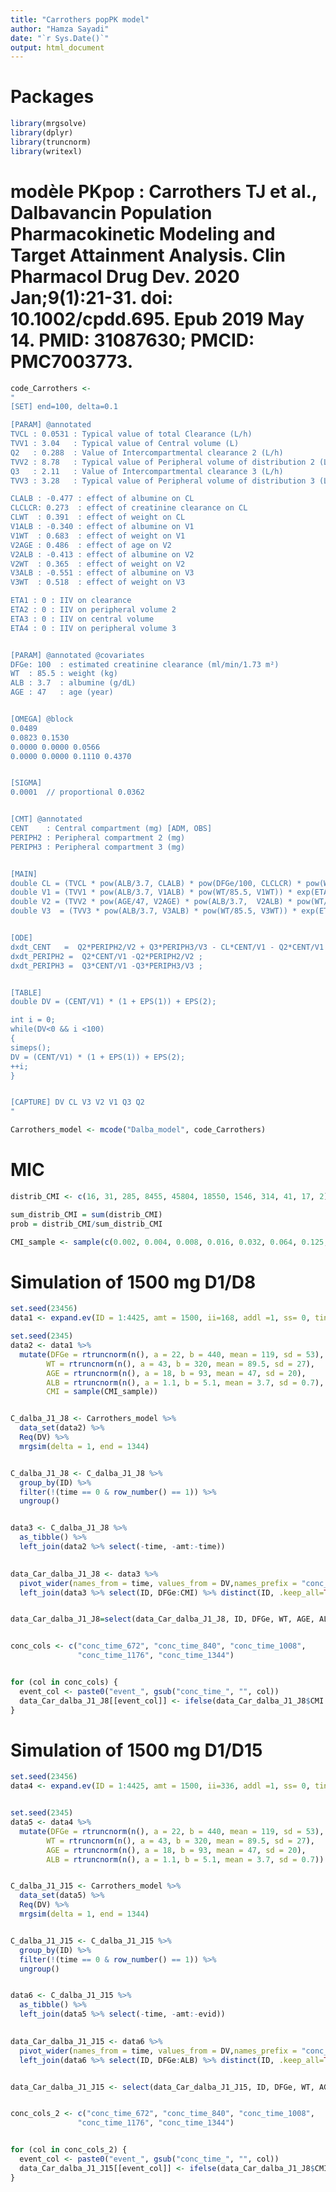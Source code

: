 ---
title: "Carrothers popPK model"
author: "Hamza Sayadi"
date: "`r Sys.Date()`"
output: html_document
---


# Packages
```{r}
library(mrgsolve)
library(dplyr)
library(truncnorm)
library(writexl)

```



# modèle PKpop : Carrothers TJ et al., Dalbavancin Population Pharmacokinetic Modeling and Target Attainment Analysis. Clin Pharmacol Drug Dev. 2020 Jan;9(1):21-31. doi: 10.1002/cpdd.695. Epub 2019 May 14. PMID: 31087630; PMCID: PMC7003773.
```{r}

code_Carrothers <-
"
[SET] end=100, delta=0.1

[PARAM] @annotated
TVCL : 0.0531 : Typical value of total Clearance (L/h)
TVV1 : 3.04   : Typical value of Central volume (L)
Q2   : 0.288  : Value of Intercompartmental clearance 2 (L/h)
TVV2 : 8.78   : Typical value of Peripheral volume of distribution 2 (L)
Q3   : 2.11   : Value of Intercompartmental clearance 3 (L/h)
TVV3 : 3.28   : Typical value of Peripheral volume of distribution 3 (L)

CLALB : -0.477 : effect of albumine on CL
CLCLCR: 0.273  : effect of creatinine clearance on CL
CLWT  : 0.391  : effect of weight on CL
V1ALB : -0.340 : effect of albumine on V1
V1WT  : 0.683  : effect of weight on V1
V2AGE : 0.486  : effect of age on V2
V2ALB : -0.413 : effect of albumine on V2
V2WT  : 0.365  : effect of weight on V2
V3ALB : -0.551 : effect of albumine on V3
V3WT  : 0.518  : effect of weight on V3

ETA1 : 0 : IIV on clearance 
ETA2 : 0 : IIV on peripheral volume 2
ETA3 : 0 : IIV on central volume 
ETA4 : 0 : IIV on peripheral volume 3


[PARAM] @annotated @covariates
DFGe: 100  : estimated creatinine clearance (ml/min/1.73 m²)
WT  : 85.5 : weight (kg)
ALB : 3.7  : albumine (g/dL)
AGE : 47   : age (year)


[OMEGA] @block
0.0489
0.0823 0.1530 
0.0000 0.0000 0.0566
0.0000 0.0000 0.1110 0.4370


[SIGMA]
0.0001  // proportional 0.0362


[CMT] @annotated
CENT    : Central compartment (mg) [ADM, OBS]
PERIPH2 : Peripheral compartment 2 (mg)
PERIPH3 : Peripheral compartment 3 (mg)


[MAIN]
double CL = (TVCL * pow(ALB/3.7, CLALB) * pow(DFGe/100, CLCLCR) * pow(WT/85.5, CLWT)) * exp(ETA1 + ETA(1)) ;
double V1 = (TVV1 * pow(ALB/3.7, V1ALB) * pow(WT/85.5, V1WT)) * exp(ETA3 + ETA(3)) ;
double V2 = (TVV2 * pow(AGE/47, V2AGE) * pow(ALB/3.7,  V2ALB) * pow(WT/85.5, V2WT)) * exp(ETA2 + ETA(2)) ;
double V3  = (TVV3 * pow(ALB/3.7, V3ALB) * pow(WT/85.5, V3WT)) * exp(ETA4 + ETA(4)) ;


[ODE]
dxdt_CENT   =  Q2*PERIPH2/V2 + Q3*PERIPH3/V3 - CL*CENT/V1 - Q2*CENT/V1 - Q3*CENT/V1 ;
dxdt_PERIPH2 =  Q2*CENT/V1 -Q2*PERIPH2/V2 ;
dxdt_PERIPH3 =  Q3*CENT/V1 -Q3*PERIPH3/V3 ;


[TABLE]
double DV = (CENT/V1) * (1 + EPS(1)) + EPS(2);

int i = 0;
while(DV<0 && i <100) 
{
simeps();
DV = (CENT/V1) * (1 + EPS(1)) + EPS(2);
++i;
}


[CAPTURE] DV CL V3 V2 V1 Q3 Q2
"

Carrothers_model <- mcode("Dalba_model", code_Carrothers)


```



# MIC
```{r}

distrib_CMI <- c(16, 31, 285, 8455, 45804, 18550, 1546, 314, 41, 17, 2)

sum_distrib_CMI = sum(distrib_CMI)
prob = distrib_CMI/sum_distrib_CMI

CMI_sample <- sample(c(0.002, 0.004, 0.008, 0.016, 0.032, 0.064, 0.125, 0.250,0.5,1,2), 5000, replace = TRUE, prob = prob) 

```




# Simulation of 1500 mg D1/D8 
```{r}
set.seed(23456)
data1 <- expand.ev(ID = 1:4425, amt = 1500, ii=168, addl =1, ss= 0, tinf=1) 

set.seed(2345)
data2 <- data1 %>% 
  mutate(DFGe = rtruncnorm(n(), a = 22, b = 440, mean = 119, sd = 53),
        WT = rtruncnorm(n(), a = 43, b = 320, mean = 89.5, sd = 27),
        AGE = rtruncnorm(n(), a = 18, b = 93, mean = 47, sd = 20),
        ALB = rtruncnorm(n(), a = 1.1, b = 5.1, mean = 3.7, sd = 0.7),
        CMI = sample(CMI_sample))


C_dalba_J1_J8 <- Carrothers_model %>% 
  data_set(data2) %>%
  Req(DV) %>%
  mrgsim(delta = 1, end = 1344)


C_dalba_J1_J8 <- C_dalba_J1_J8 %>%
  group_by(ID) %>%
  filter(!(time == 0 & row_number() == 1)) %>%
  ungroup()


data3 <- C_dalba_J1_J8 %>%
  as_tibble() %>% 
  left_join(data2 %>% select(-time, -amt:-time))

  
data_Car_dalba_J1_J8 <- data3 %>% 
  pivot_wider(names_from = time, values_from = DV,names_prefix = "conc_time_") %>% 
  left_join(data3 %>% select(ID, DFGe:CMI) %>% distinct(ID, .keep_all=TRUE))


data_Car_dalba_J1_J8=select(data_Car_dalba_J1_J8, ID, DFGe, WT, AGE, ALB, CMI, conc_time_168, conc_time_336, conc_time_672, conc_time_840, conc_time_1008, conc_time_1176, conc_time_1344)


conc_cols <- c("conc_time_672", "conc_time_840", "conc_time_1008", 
               "conc_time_1176", "conc_time_1344")


for (col in conc_cols) {
  event_col <- paste0("event_", gsub("conc_time_", "", col))
  data_Car_dalba_J1_J8[[event_col]] <- ifelse(data_Car_dalba_J1_J8$CMI * 66 > data_Car_dalba_J1_J8[[col]], "yes", "no")
}


```



# Simulation of 1500 mg D1/D15  
```{r}

set.seed(23456)
data4 <- expand.ev(ID = 1:4425, amt = 1500, ii=336, addl =1, ss= 0, tinf=1) 


set.seed(2345)
data5 <- data4 %>% 
  mutate(DFGe = rtruncnorm(n(), a = 22, b = 440, mean = 119, sd = 53),
        WT = rtruncnorm(n(), a = 43, b = 320, mean = 89.5, sd = 27),
        AGE = rtruncnorm(n(), a = 18, b = 93, mean = 47, sd = 20),
        ALB = rtruncnorm(n(), a = 1.1, b = 5.1, mean = 3.7, sd = 0.7))


C_dalba_J1_J15 <- Carrothers_model %>% 
  data_set(data5) %>%
  Req(DV) %>%
  mrgsim(delta = 1, end = 1344)


C_dalba_J1_J15 <- C_dalba_J1_J15 %>%
  group_by(ID) %>%
  filter(!(time == 0 & row_number() == 1)) %>%
  ungroup()


data6 <- C_dalba_J1_J15 %>%
  as_tibble() %>% 
  left_join(data5 %>% select(-time, -amt:-evid))

  
data_Car_dalba_J1_J15 <- data6 %>% 
  pivot_wider(names_from = time, values_from = DV,names_prefix = "conc_time_") %>% 
  left_join(data6 %>% select(ID, DFGe:ALB) %>% distinct(ID, .keep_all=TRUE))


data_Car_dalba_J1_J15 <- select(data_Car_dalba_J1_J15, ID, DFGe, WT, AGE, ALB,CMI, conc_time_336, conc_time_672, conc_time_840, conc_time_1008, conc_time_1176, conc_time_1344)


conc_cols_2 <- c("conc_time_672", "conc_time_840", "conc_time_1008", 
               "conc_time_1176", "conc_time_1344")


for (col in conc_cols_2) {
  event_col <- paste0("event_", gsub("conc_time_", "", col))
  data_Car_dalba_J1_J15[[event_col]] <- ifelse(data_Car_dalba_J1_J8$CMI * 66 > data_Car_dalba_J1_J8[[col]], "yes", "no")
}


```



